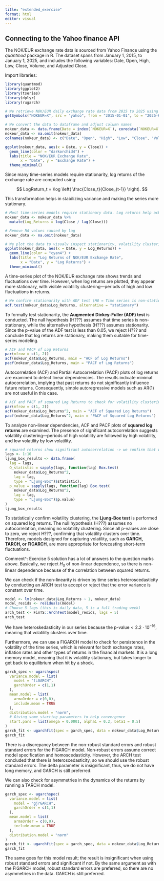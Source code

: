```yaml
---
title: "extended_exercise"
format: html
editor: visual
---
```


## Connecting to the Yahoo finance API

The NOK/EUR exchange rate data is sourced from Yahoo Finance using the *quantmod* package in R. The dataset spans from January 1, 2015, to January 1, 2025, and includes the following variables: Date, Open, High, Low, Close, Volume, and Adjusted Close.

Import libraries:

```r
library(quantmod)
library(ggplot2)
library(tseries)
library(dplyr)
library(rugarch)
```

```r
# We retrieve NOK/EUR daily exchange rate data from 2015 to 2025 using Yahoo Finance API
getSymbols("NOKEUR=X", src = "yahoo", from = "2015-01-01", to = "2025-01-01") 

# We convert the data to dataframe and adjust column names
nokeur_data <- data.frame(Date = index(`NOKEUR=X`), coredata(`NOKEUR=X`))
nokeur_data <- na.omit(nokeur_data)
colnames(nokeur_data) <- c("Date", "Open", "High", "Low", "Close", "Volume", "Adjusted")

ggplot(nokeur_data, aes(x = Date, y = Close)) +
  geom_line(color = "darkorchid4") + 
  labs(title = "NOK/EUR Exchange Rate", 
       x = "Date", y = "Exchange Rate") +
  theme_minimal()
```

Since many time-series models require stationarity, log returns of the exchange rate are computed using:

$$
LogReturn_t = \log \left( \frac{Close_t}{Close_{t-1}} \right).
$$

This transformation helps in stabilizing variance and making the series more stationary.

```r
# Most time-series models require stationary data. Log returns help achieve stationarity.
nokeur_data <- nokeur_data %>%
  mutate(Log_Returns = log(Close / lag(Close)))

# Remove NA values caused by lag
nokeur_data <- na.omit(nokeur_data)

# We plot the data to visualy inspect stationarity, volatility clustering,...
ggplot(nokeur_data, aes(x = Date, y = Log_Returns)) +
  geom_line(color = "cyan4") +
  labs(title = "Log Returns of NOK/EUR Exchange Rate", 
       x = "Date", y = "Log Returns") +
  theme_minimal()

```

A time-series plot of the NOK/EUR exchange rate shows trends and fluctuations over time. However, when log returns are plotted, they appear more stationary, with visible volatility clustering---periods of high and low fluctuations in returns.

```r
# We confirm stationarity with ADF test (H0 = Time series is non-stationary)
adf.test(nokeur_data$Log_Returns, alternative = "stationary")
```

To formally test stationarity, the **Augmented Dickey-Fuller (ADF) test** is conducted. The null hypothesis (H???) assumes that time series is non-stationary, while the alternative hypothesis (H???) assumes stationarity. Since the p-value of the ADF test is less than 0.05, we reject H??? and conclude that log returns are stationary, making them suitable for time-series modeling.

```r
# ACF and PACF of Log Returns
par(mfrow = c(1, 2))
acf(nokeur_data$Log_Returns, main = "ACF of Log Returns")
pacf(nokeur_data$Log_Returns, main = "PACF of Log Returns")
```

Autocorrelation (ACF) and Partial Autocorrelation (PACF) plots of log returns are examined to detect linear dependencies. The results indicate minimal autocorrelation, implying that past returns do not significantly influence future returns. Consequently, simple autoregressive models such as AR(1) are not useful in this case.

```r
# ACF and PACF of squared Log Returns to check for volatility clustering and non-linear dependence
par(mfrow = c(1, 2))
acf(nokeur_data$Log_Returns^2, main = "ACF of Squared Log Returns")
pacf(nokeur_data$Log_Returns^2, main = "PACF of Squared Log Returns")

```

To analyze non-linear dependencies, ACF and PACF plots of **squared log returns** are examined. The presence of significant autocorrelation suggests volatility clustering---periods of high volatility are followed by high volatility, and low volatility by low volatility.

```r
# squared returns show significant autocorrelation -> we confirm that with the following test:
lags <- 1:10
ljung_box_results <- data.frame(
  lag = lags,
  Q_statistic = sapply(lags, function(lag) Box.test(
    nokeur_data$Log_Returns^2,
    lag = lag,
    type = "Ljung-Box")$statistic),
  p_value = sapply(lags, function(lag) Box.test(
    nokeur_data$Log_Returns^2,
    lag = lag,
    type = "Ljung-Box")$p.value)
)
ljung_box_results
```

To statistically confirm volatility clustering, the **Ljung-Box test** is performed on squared log returns. The null hypothesis (H???) assumes no autocorrelation, meaning no volatility clustering. Since all p-values are close to zero, we reject H???, confirming that volatility clusters over time. Therefore, models designed for capturing volatility, such as **GARCH, TARCH, or FIGARCH**, are more appropriate for forecasting short-term fluctuations.

Comment\^: Exercise 5 solution has a lot of answers to the question marks above. Basically, we reject $H_0$ of non-linear dependence, so there is non-linear dependence because of the correlation between squared returns.

We can check if the non-linearity is driven by time series heteroscedasticity by conducting an ARCH test to accept or reject that the error variance is constant over time.

```r
model <- lm(nokeur_data$Log_Returns ~ 1, nokeur_data)
model_resids <- residuals(model)
# Choose 5 lags (this is daily data, 5 is a full trading week)
arch_test <- FinTS::ArchTest(model_resids, lags = 5)
arch_test
```

We have heteroskedasticity in our series because the $\text{p-value}<2.2\cdot10^{-16}$, meaning that volatility clusters over time.

Furthermore, we can use a FIGARCH model to check for persistence in the volatility of the time series, which is relevant for both exchange rates, inflation rates and other types of returns in the financial markets. It is a long memory model, meaning that it is volatility stationary, but takes longer to get back to equilibrium when hit by a shock.

```r
garch_spec <- ugarchspec(
  variance.model = list(
    model = "fiGARCH",
    garchOrder = c(1,1)
  ),
  mean.model = list(
    armaOrder = c(0,0),
    include.mean = TRUE
  ),
  distribution.model = "norm",
  # Giving some starting parameters to help convergence
  start.pars = list(omega = 0.0001, alpha1 = 0.2, beta1 = 0.5)
)
garch_fit <- ugarchfit(spec = garch_spec, data = nokeur_data$Log_Returns, solver = "hybrid") #crashes if I run "lbfgs"
garch_fit
```

There is a discrepancy between the non-robust standard errors and robust standard errors for the FIGARCH model. Non-robust errors assume correct model specification and homoscedasticity. However, the ARCH test concluded that there is heteroscedasticity, so we should use the robust standard errors. The delta parameter is insignificant, thus, we do not have long memory, and GARCH is still preferred.

We can also check for asymmetries in the dynamics of the returns by running a TARCH model.

```r
garch_spec <- ugarchspec(
  variance.model = list(
    model = "gjrGARCH",
    garchOrder = c(1,1)
  ),
  mean.model = list(
    armaOrder = c(0,0),
    include.mean = TRUE
  ),
  distribution.model = "norm"
)
garch_fit <- ugarchfit(spec = garch_spec, data = nokeur_data$Log_Returns)
garch_fit
```

The same goes for this model result; the result is insignificant when using robust standard errors and significant if not. By the same argument as with the FIGARCH model, robust standard errors are preferred, so there are no asymmetries in the data. GARCH is still preferred.
